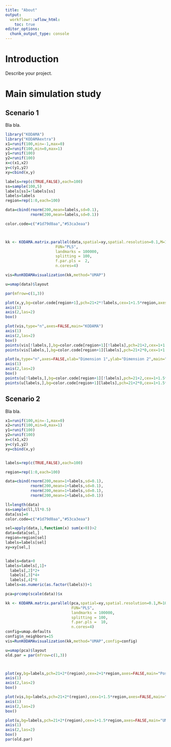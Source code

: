 ```yaml
---
title: "About"
output:
  workflowr::wflow_html:
    toc: true
editor_options:
  chunk_output_type: console
---
```


# Introduction
Describe your project.


# Main simulation study
## Scenario 1

Bla bla.

```r

library("KODAMA")
library("KODAMAextra")
x1=runif(100,min=-1,max=0)
x2=runif(100,min=0,max=1)
y1=runif(100)
y2=runif(100)
x=c(x1,x2)
y=c(y1,y2)
xy=cbind(x,y)

labels=rep(c(TRUE,FALSE),each=100)
ss=sample(100,5)
labels[ss]=!labels[ss]
labels=labels
region=rep(1:0,each=100)

data=cbind(rnorm(200,mean=labels,sd=0.1),
           rnorm(200,mean=labels,sd=0.1))

color.code=c("#1d79d0aa","#53ca3eaa")



kk <- KODAMA.matrix.parallel(data,spatial=xy,spatial.resolution=0.1,M=100,
                      FUN="PLS",
                      landmarks = 100000,
                      splitting = 100,
                      f.par.pls =  2,
                      n.cores=4)

vis=RunKODAMAvisualization(kk,method="UMAP")

u=umap(data)$layout

par(mfrow=c(1,3))

plot(x,y,bg=color.code[region+1],pch=21+2*!labels,cex=1+1.5*region,axes=FALSE,main="Position")
axis(1)
axis(2,las=2)
box()

plot(vis,type="n",axes=FALSE,main="KODAMA")
axis(1)
axis(2,las=2)
box()
points(vis[!labels,],bg=color.code[region+1][!labels],pch=21+2,cex=1+1.5*region[!labels])
points(vis[labels,],bg=color.code[region+1][labels],pch=21+2*0,cex=1+1.5*region[labels])

plot(u,type="n",axes=FALSE,xlab="Dimension 1",ylab="Dimension 2",main="UMAP")
axis(1)
axis(2,las=2)
box()
points(u[!labels,],bg=color.code[region+1][!labels],pch=21+2,cex=1+1.5*region[!labels])
points(u[labels,],bg=color.code[region+1][labels],pch=21+2*0,cex=1+1.5*region[labels])
```


## Scenario 2

Bla bla.

```r

x1=runif(100,min=-1,max=0)
x2=runif(100,min=0,max=1)
y1=runif(100)
y2=runif(100)
x=c(x1,x2)
y=c(y1,y2)
xy=cbind(x,y)


labels=rep(c(TRUE,FALSE),each=100)

region=rep(1:0,each=100)

data=cbind(rnorm(200,mean=1+labels,sd=0.1),
           rnorm(200,mean=1+labels,sd=0.1),
           rnorm(200,mean=1+labels,sd=0.1),
           rnorm(200,mean=1+labels,sd=0.1))

ll=length(data)
ss=sample(ll,ll*0.5)
data[ss]=0
color.code=c("#1d79d0aa","#53ca3eaa")

sel=apply(data,1,function(x) sum(x>0))>2
data=data[sel,]
region=region[sel]
labels=labels[sel]
xy=xy[sel,]


labels=data>0
labels=labels[,1]+
  labels[,2]*2+
  labels[,3]*4+
  labels[,4]*8
labels=as.numeric(as.factor(labels))+1

pca=prcomp(scale(data))$x

kk <- KODAMA.matrix.parallel(pca,spatial=xy,spatial.resolution=0.1,M=100,
                             FUN="PLS",
                             landmarks = 100000,
                             splitting = 100,
                             f.par.pls =  10,
                             n.cores=4)
config=umap.defaults
config$n_neighbors=15
vis=RunKODAMAvisualization(kk,method="UMAP",config=config)

u=umap(pca)$layout
old.par = par(mfrow=c(1,3))



plot(xy,bg=labels,pch=21+2*(region),cex=2+1*region,axes=FALSE,main="Position")
axis(1)
axis(2,las=2)
box()

plot(vis,bg=labels,pch=21+2*(region),cex=1+1.5*region,axes=FALSE,main="KODAMA")
axis(1)
axis(2,las=2)
box()

plot(u,bg=labels,pch=21+2*(region),cex=1+1.5*region,axes=FALSE,main="UMAP")
axis(1)
axis(2,las=2)
box()
par(old.par)
```
